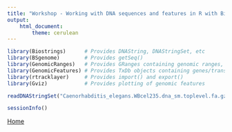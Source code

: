 ```yaml
---
title: "Workshop - Working with DNA sequences and features in R with Bioconductor - version 2"
output:
    html_document:
        theme: cerulean
---
```


```r
library(Biostrings)      # Provides DNAString, DNAStringSet, etc
library(BSgenome)        # Provides getSeq()
library(GenomicRanges)   # Provides GRanges containing genomic ranges, etc
library(GenomicFeatures) # Provides TxDb objects containing genes/transcripts/exons
library(rtracklayer)     # Provides import() and export()
library(Gviz)            # Provides plotting of genomic features
```

```r
readDNAStringSet("Caenorhabditis_elegans.WBcel235.dna_sm.toplevel.fa.gz")
```

```r
sessionInfo()
```

[Home](index.html)
